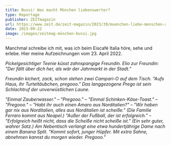 ```yaml
---
title: Bussi! Was macht München liebenswerter?
type: Reportage
publisher: ZEITmagazin
url: https://www.zeit.de/zeit-magazin/2023/39/muenchen-liebe-menschen-alltag-leben/komplettansicht
date: 2023-09-22
image: /images/zeitmag-münchen-bussi.jpg
---
```

Manchmal schreibe ich mit, was ich beim Eiscafé Italia höre, sehe und erlebe. Hier meine Aufzeichnungen vom 23. April 2022.

*Pickelgesichtiger Teenie küsst zahnspangige Freundin. Elio zur Freundin: "Der fällt über dich her, als wär der Jahrmarkt in der Stadt."*

*Freundin kichert, zack, schon stehen zwei Campari-O auf dem Tisch. "Aufs Haus, ihr Turteltäubchen, pregooo." Das langgezogene Prego ist sein Schlachtruf der unverwüstlichen Laune.*

*"Einmal Zauberwasser." – "Pregooo." – "Einmal Schinken-Käse-Toast." – "Pregooo." – "Habt ihr auch einen Amaro aus Norditalien?" – "Wir haben gar nix aus Norditalien, alles aus Norditalien ist scheiße." (Die Familie Ferraro kommt aus Neapel.) "Außer der Fußball, der ist erfolgreich." – "Erfolgreich heißt nicht, dass die Scheiße nicht scheiße ist." (Ein sehr guter, wahrer Satz.) Am Nebentisch verlangt eine etwa hundertjährige Dame nach einem Banana Split. "Kommt sofort, junger Hüpfer. Mit extra Sahne, abnehmen kannst du morgen wieder. Pregooo."*